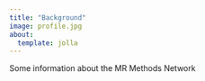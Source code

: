 ```yaml
---
title: "Background"
image: profile.jpg
about:
  template: jolla
---
```


Some information about the MR Methods Network
